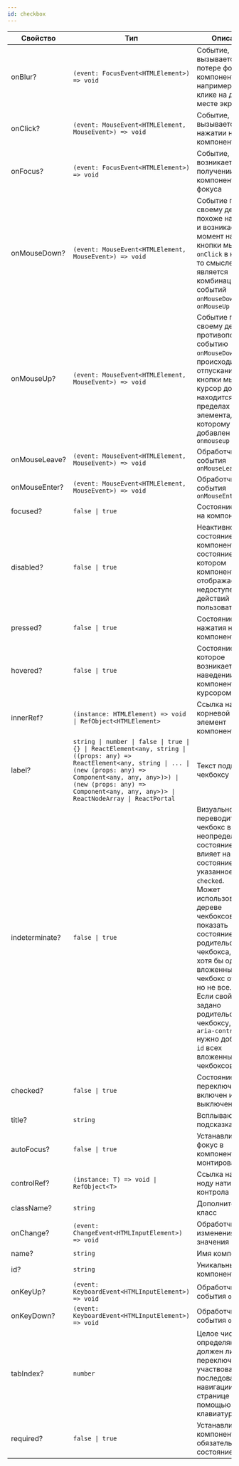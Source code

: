 ```yaml
---
id: checkbox
---
```


<!-- props:start -->
| Свойство       | Тип                                                                                                                                                                                                                                                               | Описание                                                                                                                                                                                                                                                                                                                                                                        |
| -------------- | ----------------------------------------------------------------------------------------------------------------------------------------------------------------------------------------------------------------------------------------------------------------- | ------------------------------------------------------------------------------------------------------------------------------------------------------------------------------------------------------------------------------------------------------------------------------------------------------------------------------------------------------------------------------- |
| onBlur?        | `(event: FocusEvent<HTMLElement>) => void`                                                                                                                                                                                                                        | Событие, которое вызывается при потере фокуса компонентом, например при клике на другом месте экрана                                                                                                                                                                                                                                                                            |
| onClick?       | `(event: MouseEvent<HTMLElement, MouseEvent>) => void`                                                                                                                                                                                                            | Событие, которое вызывается при нажатии на компонент                                                                                                                                                                                                                                                                                                                            |
| onFocus?       | `(event: FocusEvent<HTMLElement>) => void`                                                                                                                                                                                                                        | Событие, которое возникает при получении компонентом фокуса                                                                                                                                                                                                                                                                                                                     |
| onMouseDown?   | `(event: MouseEvent<HTMLElement, MouseEvent>) => void`                                                                                                                                                                                                            | Событие по своему действию похоже на `onClick` и возникает в момент нажатия кнопки мыши; `onClick` в каком-то смысле является комбинацией событий `onMouseDown` и `onMouseUp`                                                                                                                                                                                                   |
| onMouseUp?     | `(event: MouseEvent<HTMLElement, MouseEvent>) => void`                                                                                                                                                                                                            | Событие по своему действию противоположно событию `onMouseDown` и происходит при отпускании кнопки мыши; курсор должен находится в пределах HTML-элемента, к которому добавлен атрибут `onmouseup`                                                                                                                                                                              |
| onMouseLeave?  | `(event: MouseEvent<HTMLElement, MouseEvent>) => void`                                                                                                                                                                                                            | Обработчик события `onMouseLeave`                                                                                                                                                                                                                                                                                                                                               |
| onMouseEnter?  | `(event: MouseEvent<HTMLElement, MouseEvent>) => void`                                                                                                                                                                                                            | Обработчик события `onMouseEnter`                                                                                                                                                                                                                                                                                                                                               |
| focused?       | `false \| true`                                                                                                                                                                                                                                                   | Состояние фокуса на компоненте                                                                                                                                                                                                                                                                                                                                                  |
| disabled?      | `false \| true`                                                                                                                                                                                                                                                   | Неактивное состояние компонента: состояние, при котором компонент отображается, но недоступен для действий пользователя                                                                                                                                                                                                                                                         |
| pressed?       | `false \| true`                                                                                                                                                                                                                                                   | Состояние нажатия на компоненте                                                                                                                                                                                                                                                                                                                                                 |
| hovered?       | `false \| true`                                                                                                                                                                                                                                                   | Состояние, которое возникает при наведении на компонент курсором                                                                                                                                                                                                                                                                                                                |
| innerRef?      | `(instance: HTMLElement) => void \| RefObject<HTMLElement>`                                                                                                                                                                                                       | Ссылка на корневой DOM-элемент компонента                                                                                                                                                                                                                                                                                                                                       |
| label?         | `string \| number \| false \| true \| {} \| ReactElement<any, string \| ((props: any) => ReactElement<any, string \| ... \| (new (props: any) => Component<any, any, any>)>) \| (new (props: any) => Component<any, any, any>)> \| ReactNodeArray \| ReactPortal` | Текст подписи к чекбоксу                                                                                                                                                                                                                                                                                                                                                        |
| indeterminate? | `false \| true`                                                                                                                                                                                                                                                   | Визуально переводит чекбокс в неопределенное состояние. Не влияет на состояние, указанное в `checked`.<br>Может использоваться в дереве чекбоксов, чтобы показать состояние родительского чекбокса, когда хотя бы один вложенный чекбокс отмечен, но не все.<br>Если свойство задано родительскому чекбоксу, то в `aria-controls` нужно добавить `id` всех вложенных чекбоксов. |
| checked?       | `false \| true`                                                                                                                                                                                                                                                   | Состояние переключателя: включен или выключен                                                                                                                                                                                                                                                                                                                                   |
| title?         | `string`                                                                                                                                                                                                                                                          | Всплывающая подсказка                                                                                                                                                                                                                                                                                                                                                           |
| autoFocus?     | `false \| true`                                                                                                                                                                                                                                                   | Устанавливает фокус в компонент при монтировании                                                                                                                                                                                                                                                                                                                                |
| controlRef?    | `(instance: T) => void \| RefObject<T>`                                                                                                                                                                                                                           | Ссылка на DOM-ноду нативного контрола                                                                                                                                                                                                                                                                                                                                           |
| className?     | `string`                                                                                                                                                                                                                                                          | Дополнительный класс                                                                                                                                                                                                                                                                                                                                                            |
| onChange?      | `(event: ChangeEvent<HTMLInputElement>) => void`                                                                                                                                                                                                                  | Обработчик изменения значения                                                                                                                                                                                                                                                                                                                                                   |
| name?          | `string`                                                                                                                                                                                                                                                          | Имя компонента                                                                                                                                                                                                                                                                                                                                                                  |
| id?            | `string`                                                                                                                                                                                                                                                          | Уникальный id компонента                                                                                                                                                                                                                                                                                                                                                        |
| onKeyUp?       | `(event: KeyboardEvent<HTMLInputElement>) => void`                                                                                                                                                                                                                | Обработчик события `onKeyUp`                                                                                                                                                                                                                                                                                                                                                    |
| onKeyDown?     | `(event: KeyboardEvent<HTMLInputElement>) => void`                                                                                                                                                                                                                | Обработчик события `onKeyDown`                                                                                                                                                                                                                                                                                                                                                  |
| tabIndex?      | `number`                                                                                                                                                                                                                                                          | Целое число, определяющее, должен ли переключатель участвовать в последовательной навигации по всей странице с помощью клавиатуры                                                                                                                                                                                                                                               |
| required?      | `false \| true`                                                                                                                                                                                                                                                   | Устанавливает в компоненте обязательное состояние                                                                                                                                                                                                                                                                                                                               |
<!-- props:end -->
